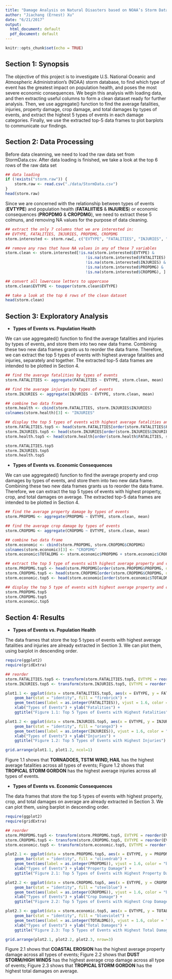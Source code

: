 ```yaml
---
title: "Damage Analysis on Natural Disasters based on NOAA’s Storm Database"
author: "Jiachang (Ernest) Xu"
date: "6/21/2017"
output:
  html_document: default
  pdf_document: default
---
```


```r
knitr::opts_chunk$set(echo = TRUE)
```

## Section 1: Synopsis

The objective of this project is to investigate U.S. National Oceanic and Atmospheric Administration's (NOAA) storm database, to find which type of event has the greatest impact on population health, and poses the most severe economic consequences. We begin this analysis with loading data, and then extracting useful columns to form a clean dataset ready for further analysis. Then, we use aggregate() function to find the average fatalities, injuries, property damage, crop damage, and total damages by types of events, and extract the highest 5 types of events in each damage categories. Finally, we use the extracted top-5 data frames to plot barplots to communicate our findings.

## Section 2: Data Processing

Before data cleanning, we need to load the raw data set from StormData.csv. After data loading is finished, we take a look at the top 6 rows of the raw data set

```r
## data loading
if (!exists("storm.raw")) {
    storm.raw <- read.csv("./data/StormData.csv")
}
head(storm.raw)
```

Since we are concerned with the relationship between types of events (**EVTYPE**) and population health (**FATALIITIES** & **INJURIES**) or economic consequences (**PROPDMG** & **CROPDMG**), we need to extract these 5 colmuns, and removing NA values for the purpose of data cleaning.

```r
## extract the only 7 columns that we are interested in: 
## EVTYPE, FATALITIES, INJURIES, PROPDMG, CROPDMG
storm.interested <- storm.raw[, c("EVTYPE", "FATALITIES", "INJURIES", "PROPDMG", "CROPDMG")]

## remove any rows that have NA values in any of these 7 variables
storm.clean <- storm.interested[!is.na(storm.interested$EVTYPE) & 
                                   !is.na(storm.interested$FATALITIES) & 
                                   !is.na(storm.interested$INJURIES) & 
                                   !is.na(storm.interested$PROPDMG) & 
                                   !is.na(storm.interested$CROPDMG), ]

## convert all lowercase letters to uppercase
storm.clean$EVTYPE <- toupper(storm.clean$EVTYPE)

## take a look at the top 6 rows of the clean dataset
head(storm.clean)
```

## Section 3: Exploratory Analysis

 * **Types of Events vs. Population Health**

We can use aggregated() function to find the average fatalities and injuries by types of events, and store them into two new data frame. Combining these two new data frames grants us to reorder the data frame. Therefore, we can extract the top 5 types of events with highest average fatalities and injuries, separately and together. The extracted top-5 data frames are intended to be plotted in Section 4.

```r
## find the average fatalities by types of events
storm.FATALITIES <- aggregate(FATALITIES ~ EVTYPE, storm.clean, mean)

## find the average injuries by types of events
storm.INJURIES <- aggregate(INJURIES ~ EVTYPE, storm.clean, mean)

## combine two data frame
storm.health <- cbind(storm.FATALITIES, storm.INJURIES$INJURIES)
colnames(storm.health)[3] <- "INJURIES"

## display the top 5 types of events with highest average fatalities and injuries, separately and together
storm.FATALITIES.top5 <- head(storm.FATALITIES[order(storm.FATALITIES$FATALITIES, decreasing = TRUE), ], 5)
storm.INJURIES.top5 <- head(storm.INJURIES[order(storm.INJURIES$INJURIES, decreasing = TRUE), ], 5)
storm.health.top5 <- head(storm.health[order(storm.health$FATALITIES, storm.health$INJURIES, decreasing = TRUE), ], 5)

storm.FATALITIES.top5
storm.INJURIES.top5
storm.health.top5
```
 
 * **Types of Events vs. Economic Consequences**

We can use aggregated() function to find the average property and crop damages by types of events, and store them into two new data frame. Combining these two new data frames grants us to reorder the data frame. Therefore, we can extract the top 5 types of events with highest property, crop, and total damages on average. The extracted top-5 data frames are intended to be plotted in Section 4.

```r
## find the average property damage by types of events
storm.PROPDMG <- aggregate(PROPDMG ~ EVTYPE, storm.clean, mean)

## find the average crop damage by types of events
storm.CROPDMG <- aggregate(CROPDMG ~ EVTYPE, storm.clean, mean)

## combine two data frame
storm.economic <- cbind(storm.PROPDMG, storm.CROPDMG$CROPDMG)
colnames(storm.economic)[3] <- "CROPDMG"
storm.economic$TOTALDMG <- storm.economic$PROPDMG + storm.economic$CROPDMG

## extract the top 5 type of events with highest average property and crop damages, seperately and together
storm.PROPDMG.top5 <- head(storm.PROPDMG[order(storm.PROPDMG$PROPDMG, decreasing = TRUE), ], 5)
storm.CROPDMG.top5 <- head(storm.CROPDMG[order(storm.CROPDMG$CROPDMG, decreasing = TRUE), ], 5)
storm.economic.top5 <- head(storm.economic[order(storm.economic$TOTALDMG, decreasing = TRUE), ], 5)

## display the top 5 type of events with highest average property and crop damages, seperately and together
storm.PROPDMG.top5
storm.CROPDMG.top5
storm.economic.top5
```

## Section 4: Results

 * **Types of Events vs. Population Health**
 
The data frames that store the top 5 types of events with highest average fatalities and injuries are already extracted in Section 3. We can plot them, using barplot in descending order.
 
```r
require(ggplot2)
require(gridExtra)

## reorder
storm.FATALITIES.top5 <- transform(storm.FATALITIES.top5, EVTYPE = reorder(EVTYPE, -FATALITIES))
storm.INJURIES.top5 <- transform(storm.INJURIES.top5, EVTYPE = reorder(EVTYPE, -INJURIES))

plot1.1 <- ggplot(data = storm.FATALITIES.top5, aes(x = EVTYPE, y = FATALITIES)) + 
    geom_bar(stat = "identity", fill = "firebrick") +
    geom_text(aes(label = as.integer(FATALITIES)), vjust = 1.6, color = "black", size = 3.5) +
    xlab("Types of Events") + ylab("Fatalities") + 
    ggtitle("Figure 1.1: Top 5 Types of Events with Highest Fatalities")

plot1.2 <- ggplot(data = storm.INJURIES.top5, aes(x = EVTYPE, y = INJURIES)) + 
    geom_bar(stat = "identity", fill = "orange3") +
    geom_text(aes(label = as.integer(INJURIES)), vjust = 1.6, color = "black", size = 3.5) +
    xlab("Types of Events") + ylab("Injuries") + 
    ggtitle("Figure 1.2: Top 5 Types of Events with Highest Injuries")

grid.arrange(plot1.1, plot1.2, ncol=1)
```

Figure 1.1 shows that **TORNADOES, TSTM WIND, HAIL** has the highest average fatalities across all types of events; Figure 1.2 shows that **TROPICAL STORM GORDON** has the highest average injuries across all types of events.

 * **Types of Events vs. Economic Consequences**

The data frames that store the top 5 types of events with highest property, crop, and total damages on average are already extracted in Section 3. We can plot them, using barplot in descending order.

```r
require(ggplot2)
require(gridExtra)

## reorder
storm.PROPDMG.top5 <- transform(storm.PROPDMG.top5, EVTYPE = reorder(EVTYPE, -PROPDMG))
storm.CROPDMG.top5 <- transform(storm.CROPDMG.top5, EVTYPE = reorder(EVTYPE, -CROPDMG))
storm.economic.top5 <- transform(storm.economic.top5, EVTYPE = reorder(EVTYPE, -TOTALDMG))

plot2.1 <- ggplot(data = storm.PROPDMG.top5, aes(x = EVTYPE, y = PROPDMG)) + 
    geom_bar(stat = "identity", fill = "olivedrab") +
    geom_text(aes(label = as.integer(PROPDMG)), vjust = 1.6, color = "black", size = 3.5) +
    xlab("Types of Events") + ylab("Property Damage") + 
    ggtitle("Figure 2.1: Top 5 Types of Events with Highest Property Damage")

plot2.2 <- ggplot(data = storm.CROPDMG.top5, aes(x = EVTYPE, y = CROPDMG)) + 
    geom_bar(stat = "identity", fill = "steelblue") +
    geom_text(aes(label = as.integer(CROPDMG)), vjust = 1.6, color = "black", size = 3.5) +
    xlab("Types of Events") + ylab("Crop Damage") + 
    ggtitle("Figure 2.2: Top 5 Types of Events with Highest Crop Damages")

plot2.3 <- ggplot(data = storm.economic.top5, aes(x = EVTYPE, y = TOTALDMG)) + 
    geom_bar(stat = "identity", fill = "blueviolet") +
    geom_text(aes(label = as.integer(TOTALDMG)), vjust = 1.6, color = "black", size = 3.5) +
    xlab("Types of Events") + ylab("Total Damages") + 
    ggtitle("Figure 2.3: Top 5 Types of Events with Highest Total Damages")

grid.arrange(plot2.1, plot2.2, plot2.3, nrow=3)
```

Figure 2.1 shows that **COASTAL EROSION** has the highest average property damage across all types of events; Figure 2.2 shows that **DUST STORM/HIGH WINDS** has the highest average crop damage across all type of events; Figure 2.3 shows that **TROPICAL STORM GORDON** has the highest total damages on average.